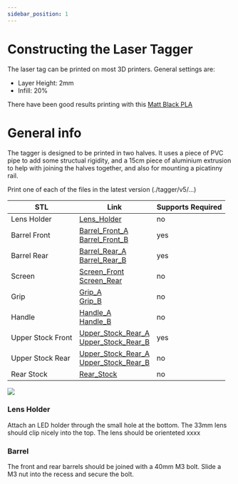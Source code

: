 ```yaml
---
sidebar_position: 1
---
```



# Constructing the Laser Tagger

The laser tag can be printed on most 3D printers. General settings are:
- Layer Height: 2mm
- Infill: 20%

There have been good results printing with this [Matt Black PLA](https://www.amazon.co.uk/dp/B0B935NLMP?psc=1&ref=ppx_yo2ov_dt_b_product_details)

# General info

The tagger is designed to be printed in two halves. It uses a piece of PVC pipe to add some structual rigidity, and a 15cm piece of aluminium extrusion to help with joining the halves together, and also for mounting a picatinny rail.

Print one of each of the files in the latest version (./tagger/v5/...)

|STL|Link| Supports Required|
|---|---|---|
|Lens Holder    |[Lens_Holder](https://raw.githubusercontent.com/NilSkilz/tag-os/main/tagger/v5/Lens_Holder.stl)|no|
|Barrel Front   | [Barrel_Front_A](https://raw.githubusercontent.com/NilSkilz/tag-os/main/tagger/v5/Barrel_Front_A.stl) <br/> [Barrel_Front_B](https://raw.githubusercontent.com/NilSkilz/tag-os/main/tagger/v5/Barrel_Front_B.stl)|yes|
|Barrel Rear   | [Barrel_Rear_A](https://raw.githubusercontent.com/NilSkilz/tag-os/main/tagger/v5/Barrel_Rear_A.stl) <br/> [Barrel_Rear_B](https://raw.githubusercontent.com/NilSkilz/tag-os/main/tagger/v5/Barrel_Rear_B.stl)|yes|
|Screen   |[Screen_Front](https://raw.githubusercontent.com/NilSkilz/tag-os/main/tagger/v5/Screen_Front.stl) <br/> [Screen_Rear](https://raw.githubusercontent.com/NilSkilz/tag-os/main/tagger/v5/Screen_Rear.stl)|no|
|Grip   |[Grip_A](https://raw.githubusercontent.com/NilSkilz/tag-os/main/tagger/v5/Grip_A.stl) <br/> [Grip_B](https://raw.githubusercontent.com/NilSkilz/tag-os/main/tagger/v5/Grip_B.stl)|no|
|Handle   |[Handle_A](https://raw.githubusercontent.com/NilSkilz/tag-os/main/tagger/v5/Handle_A.stl) <br/> [Handle_B](https://raw.githubusercontent.com/NilSkilz/tag-os/main/tagger/v5/Handle_B.stl)|no|
|Upper Stock Front   |[Upper_Stock_Rear_A](https://raw.githubusercontent.com/NilSkilz/tag-os/main/tagger/v5/Upper_Stock_Rear_A.stl) <br/> [Upper_Stock_Rear_B](https://raw.githubusercontent.com/NilSkilz/tag-os/main/tagger/v5/Upper_Stock_Rear_B.stl)|yes|
|Upper Stock Rear  |[Upper_Stock_Rear_A](https://raw.githubusercontent.com/NilSkilz/tag-os/main/tagger/v5/Upper_Stock_Rear_A.stl) <br/> [Upper_Stock_Rear_B](https://raw.githubusercontent.com/NilSkilz/tag-os/main/tagger/v5/Upper_Stock_Rear_B.stl)|no|
|Rear Stock   |[Rear_Stock](https://raw.githubusercontent.com/NilSkilz/tag-os/main/tagger/v5/Rear_Stock.stl)|no|


![](../../..//static/img/drawing.png)


### Lens Holder
Attach an LED holder through the small hole at the bottom. The 33mm lens should clip nicely into the top. The lens should be orienteted xxxx

### Barrel
The front and rear barrels should be joined with a 40mm M3 bolt. Slide a M3 nut into the recess and secure the bolt.

